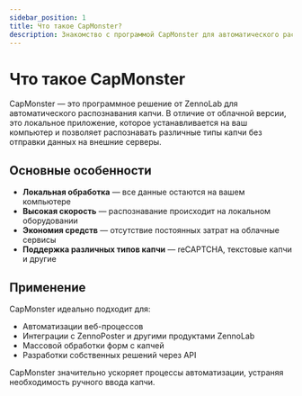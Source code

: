 ```yaml
---
sidebar_position: 1
title: Что такое CapMonster?
description: Знакомство с программой CapMonster для автоматического распознавания капчи.
---
```


# Что такое CapMonster

CapMonster — это программное решение от ZennoLab для автоматического распознавания капчи. В отличие от облачной версии, это локальное приложение, которое устанавливается на ваш компьютер и позволяет распознавать различные типы капчи без отправки данных на внешние серверы.

## Основные особенности

- **Локальная обработка** — все данные остаются на вашем компьютере
- **Высокая скорость** — распознавание происходит на локальном оборудовании
- **Экономия средств** — отсутствие постоянных затрат на облачные сервисы
- **Поддержка различных типов капчи** — reCAPTCHA, текстовые капчи и другие

## Применение

CapMonster идеально подходит для:
- Автоматизации веб-процессов
- Интеграции с ZennoPoster и другими продуктами ZennoLab
- Массовой обработки форм с капчей
- Разработки собственных решений через API

CapMonster значительно ускоряет процессы автоматизации, устраняя необходимость ручного ввода капчи.
